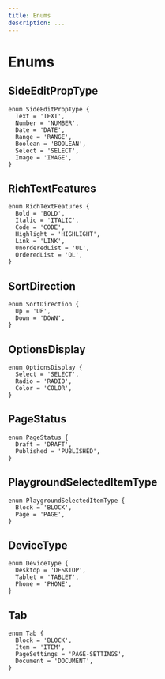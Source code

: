 ```yaml
---
title: Enums
description: ...
---
```


# Enums

## SideEditPropType

```tsx
enum SideEditPropType {
  Text = 'TEXT',
  Number = 'NUMBER',
  Date = 'DATE',
  Range = 'RANGE',
  Boolean = 'BOOLEAN',
  Select = 'SELECT',
  Image = 'IMAGE',
}
```

## RichTextFeatures

```tsx
enum RichTextFeatures {
  Bold = 'BOLD',
  Italic = 'ITALIC',
  Code = 'CODE',
  Highlight = 'HIGHLIGHT',
  Link = 'LINK',
  UnorderedList = 'UL',
  OrderedList = 'OL',
}
```

## SortDirection

```tsx
enum SortDirection {
  Up = 'UP',
  Down = 'DOWN',
}
```

## OptionsDisplay

```tsx
enum OptionsDisplay {
  Select = 'SELECT',
  Radio = 'RADIO',
  Color = 'COLOR',
}
```

## PageStatus

```tsx
enum PageStatus {
  Draft = 'DRAFT',
  Published = 'PUBLISHED',
}
```

## PlaygroundSelectedItemType

```tsx
enum PlaygroundSelectedItemType {
  Block = 'BLOCK',
  Page = 'PAGE',
}
```

## DeviceType

```tsx
enum DeviceType {
  Desktop = 'DESKTOP',
  Tablet = 'TABLET',
  Phone = 'PHONE',
}
```

## Tab

```tsx
enum Tab {
  Block = 'BLOCK',
  Item = 'ITEM',
  PageSettings = 'PAGE-SETTINGS',
  Document = 'DOCUMENT',
}
```

